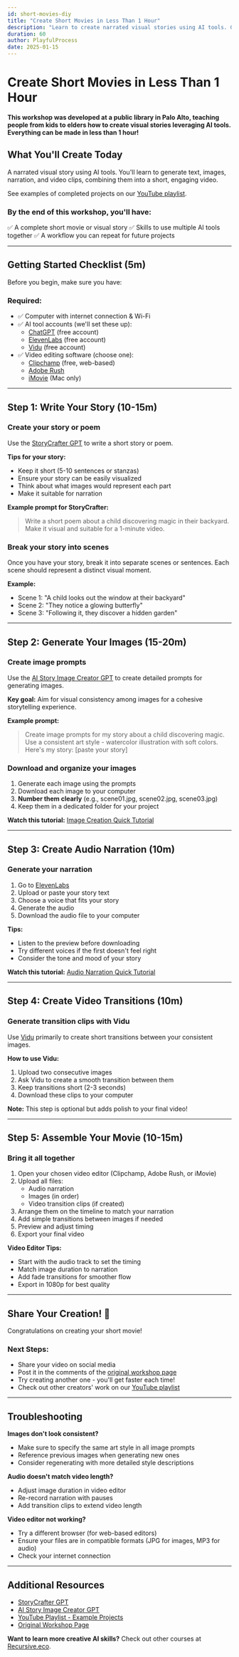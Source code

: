 ```yaml
---
id: short-movies-diy
title: "Create Short Movies in Less Than 1 Hour"
description: "Learn to create narrated visual stories using AI tools. Generate text, images, narration, and video clips, combining them into a short, engaging video."
duration: 60
author: PlayfulProcess
date: 2025-01-15
---
```


# Create Short Movies in Less Than 1 Hour

**This workshop was developed at a public library in Palo Alto, teaching people from kids to elders how to create visual stories leveraging AI tools. Everything can be made in less than 1 hour!**

## What You'll Create Today

A narrated visual story using AI tools. You'll learn to generate text, images, narration, and video clips, combining them into a short, engaging video.

See examples of completed projects on our [YouTube playlist](https://www.youtube.com/playlist?list=PLZNhiZR7Y6oy6kl0k18WH_r7wDJJsWudl).

### By the end of this workshop, you'll have:

✅ A complete short movie or visual story
✅ Skills to use multiple AI tools together
✅ A workflow you can repeat for future projects

---

## Getting Started Checklist (5m)

Before you begin, make sure you have:

### Required:
- ✅ Computer with internet connection & Wi-Fi
- ✅ AI tool accounts (we'll set these up):
  - [ChatGPT](https://chatgpt.com) (free account)
  - [ElevenLabs](https://elevenlabs.io/) (free account)
  - [Vidu](https://vidu.com/) (free account)
- ✅ Video editing software (choose one):
  - [Clipchamp](https://www.clipchamp.com/) (free, web-based)
  - [Adobe Rush](https://www.adobe.com/products/premiere-rush.html)
  - [iMovie](https://www.apple.com/imovie/) (Mac only)

---

## Step 1: Write Your Story (10-15m)

### Create your story or poem

Use the [StoryCrafter GPT](https://chatgpt.com/g/g-67f5f3bbadcc8191b3f2ec0ee4dfd79d-storycrafter-gpt) to write a short story or poem.

**Tips for your story:**
- Keep it short (5-10 sentences or stanzas)
- Ensure your story can be easily visualized
- Think about what images would represent each part
- Make it suitable for narration

**Example prompt for StoryCrafter:**
> Write a short poem about a child discovering magic in their backyard. Make it visual and suitable for a 1-minute video.

### Break your story into scenes

Once you have your story, break it into separate scenes or sentences. Each scene should represent a distinct visual moment.

**Example:**
- Scene 1: "A child looks out the window at their backyard"
- Scene 2: "They notice a glowing butterfly"
- Scene 3: "Following it, they discover a hidden garden"

---

## Step 2: Generate Your Images (15-20m)

### Create image prompts

Use the [AI Story Image Creator GPT](https://chatgpt.com/g/g-67f5f79c0e3881918b763e863c2dc206-ai-story-image-creator) to create detailed prompts for generating images.

**Key goal:** Aim for visual consistency among images for a cohesive storytelling experience.

**Example prompt:**
> Create image prompts for my story about a child discovering magic. Use a consistent art style - watercolor illustration with soft colors. Here's my story: [paste your story]

### Download and organize your images

1. Generate each image using the prompts
2. Download each image to your computer
3. **Number them clearly** (e.g., scene01.jpg, scene02.jpg, scene03.jpg)
4. Keep them in a dedicated folder for your project

**Watch this tutorial:** [Image Creation Quick Tutorial](https://www.youtube.com/watch?v=B16GAq7rAVU)

---

## Step 3: Create Audio Narration (10m)

### Generate your narration

1. Go to [ElevenLabs](https://elevenlabs.io/)
2. Upload or paste your story text
3. Choose a voice that fits your story
4. Generate the audio
5. Download the audio file to your computer

**Tips:**
- Listen to the preview before downloading
- Try different voices if the first doesn't feel right
- Consider the tone and mood of your story

**Watch this tutorial:** [Audio Narration Quick Tutorial](https://www.youtube.com/watch?v=LUmjBtINiYs)

---

## Step 4: Create Video Transitions (10m)

### Generate transition clips with Vidu

Use [Vidu](https://vidu.com/) primarily to create short transitions between your consistent images.

**How to use Vidu:**
1. Upload two consecutive images
2. Ask Vidu to create a smooth transition between them
3. Keep transitions short (2-3 seconds)
4. Download these clips to your computer

**Note:** This step is optional but adds polish to your final video!

---

## Step 5: Assemble Your Movie (10-15m)

### Bring it all together

1. Open your chosen video editor (Clipchamp, Adobe Rush, or iMovie)
2. Upload all files:
   - Audio narration
   - Images (in order)
   - Video transition clips (if created)
3. Arrange them on the timeline to match your narration
4. Add simple transitions between images if needed
5. Preview and adjust timing
6. Export your final video

**Video Editor Tips:**
- Start with the audio track to set the timing
- Match image duration to narration
- Add fade transitions for smoother flow
- Export in 1080p for best quality

---

## Share Your Creation! 🎉

Congratulations on creating your short movie!

### Next Steps:
- Share your video on social media
- Post it in the comments of the [original workshop page](https://www.playfulprocess.com/short-movies-diy/)
- Try creating another one - you'll get faster each time!
- Check out other creators' work on our [YouTube playlist](https://www.youtube.com/playlist?list=PLZNhiZR7Y6oy6kl0k18WH_r7wDJJsWudl)

---

## Troubleshooting

**Images don't look consistent?**
- Make sure to specify the same art style in all image prompts
- Reference previous images when generating new ones
- Consider regenerating with more detailed style descriptions

**Audio doesn't match video length?**
- Adjust image duration in video editor
- Re-record narration with pauses
- Add transition clips to extend video length

**Video editor not working?**
- Try a different browser (for web-based editors)
- Ensure your files are in compatible formats (JPG for images, MP3 for audio)
- Check your internet connection

---

## Additional Resources

- [StoryCrafter GPT](https://chatgpt.com/g/g-67f5f3bbadcc8191b3f2ec0ee4dfd79d-storycrafter-gpt)
- [AI Story Image Creator GPT](https://chatgpt.com/g/g-67f5f79c0e3881918b763e863c2dc206-ai-story-image-creator)
- [YouTube Playlist - Example Projects](https://www.youtube.com/playlist?list=PLZNhiZR7Y6oy6kl0k18WH_r7wDJJsWudl)
- [Original Workshop Page](https://www.playfulprocess.com/short-movies-diy/)

**Want to learn more creative AI skills?** Check out other courses at [Recursive.eco](https://www.recursive.eco/).
